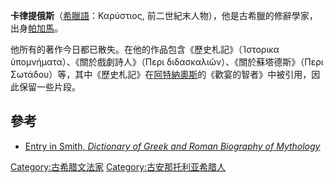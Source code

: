 '''卡律提俄斯'''（[[希臘語|希臘語]]：Καρύστιος, 前二世紀末人物），他是古希臘的修辭學家，出身[[帕加馬|帕加馬]]。

他所有的著作今日都已散失。在他的作品包含《歷史札記》（Ἱστορικα ὑπομνήματα）、《關於戲劇詩人》（Περι διδασκαλιῶν）、《關於蘇塔德斯》（Περι Σωτάδου）等，其中《歷史札記》在[[阿特納奧斯|阿特納奧斯]]的《歡宴的智者》中被引用，因此保留一些片段。

==參考==
*[https://web.archive.org/web/20070202085236/http://www.ancientlibrary.com/smith-bio/0627.html Entry in Smith, ''Dictionary of Greek and Roman Biography of Mythology'']


[[Category:古希腊文法家|Category:古希腊文法家]]
[[Category:古安那托利亚希腊人|Category:古安那托利亚希腊人]]